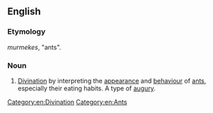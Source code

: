==English==

===Etymology===
{{etyl|grc|en}} ''murmekes'', "ants".

===Noun===
{{en-noun|-}}

# [[divination|Divination]] by interpreting the [[appearance]] and [[behaviour]] of [[ant]]s, especially their eating habits. A type of [[augury]].

[[Category:en:Divination]]
[[Category:en:Ants]]